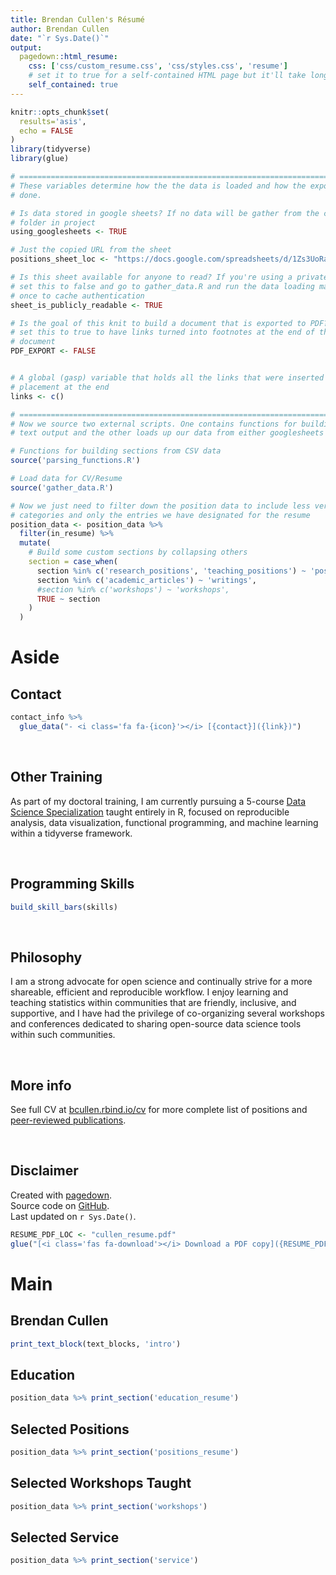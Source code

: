 ```yaml
---
title: Brendan Cullen's Résumé
author: Brendan Cullen
date: "`r Sys.Date()`"
output:
  pagedown::html_resume:
    css: ['css/custom_resume.css', 'css/styles.css', 'resume']
    # set it to true for a self-contained HTML page but it'll take longer to render
    self_contained: true
---
```



```r
knitr::opts_chunk$set(
  results='asis', 
  echo = FALSE
)
library(tidyverse)
library(glue)

# ======================================================================
# These variables determine how the the data is loaded and how the exports are
# done.

# Is data stored in google sheets? If no data will be gather from the csvs/
# folder in project
using_googlesheets <- TRUE

# Just the copied URL from the sheet
positions_sheet_loc <- "https://docs.google.com/spreadsheets/d/1Zs3UoRaZEXoNiX-RFWNHTnr5KL8SCB_e-bik5mftt-k/"

# Is this sheet available for anyone to read? If you're using a private sheet
# set this to false and go to gather_data.R and run the data loading manually
# once to cache authentication
sheet_is_publicly_readable <- TRUE

# Is the goal of this knit to build a document that is exported to PDF? If so
# set this to true to have links turned into footnotes at the end of the
# document
PDF_EXPORT <- FALSE


# A global (gasp) variable that holds all the links that were inserted for
# placement at the end
links <- c()

# ======================================================================
# Now we source two external scripts. One contains functions for building the
# text output and the other loads up our data from either googlesheets or csvs

# Functions for building sections from CSV data
source('parsing_functions.R') 

# Load data for CV/Resume
source('gather_data.R')

# Now we just need to filter down the position data to include less verbose
# categories and only the entries we have designated for the resume
position_data <- position_data %>% 
  filter(in_resume) %>% 
  mutate(
    # Build some custom sections by collapsing others
    section = case_when(
      section %in% c('research_positions', 'teaching_positions') ~ 'positions', 
      section %in% c('academic_articles') ~ 'writings',
      #section %in% c('workshops') ~ 'workshops',
      TRUE ~ section
    )
  ) 
```



Aside
================================================================================


Contact <i class="fa fa-address-book"></i> {#contact}
--------------------------------------------------------------------------------

```r
contact_info %>% 
  glue_data("- <i class='fa fa-{icon}'></i> [{contact}]({link})")
```

<br>

Other Training <i class="fa fa-chalkboard-teacher"></i> {#training}
--------------------------------------------------------------------------------

As part of my doctoral training, I am currently pursuing a 5-course [Data Science Specialization](https://github.com/uo-datasci-specialization) taught entirely in R, focused on reproducible analysis, data visualization, functional programming, and machine learning within a tidyverse framework.

<br>

Programming Skills <i class="fa fa-terminal"></i> {#skills}
--------------------------------------------------------------------------------

```r
build_skill_bars(skills)
```

<br>

Philosophy <i class="fa fa-lightbulb"></i> {#philosophy}
--------------------------------------------------------------------------------

I am a strong advocate for open science and continually strive for a more shareable, efficient and reproducible workflow. I enjoy learning and teaching statistics within communities that are friendly, inclusive, and supportive, and I have had the privilege of co-organizing several workshops and conferences dedicated to sharing open-source data science tools within such communities.

<br>

More info <i class="fa fa-info-circle"></i> {#more-info}
--------------------------------------------------------------------------------

See full CV at [bcullen.rbind.io/cv](https://bcullen.rbind.io/cv/index.html) for more complete list of positions and [peer-reviewed publications](https://scholar.google.com/citations?user=02RYe4UAAAAJ&hl=en).

<br> 

Disclaimer {#disclaimer}
--------------------------------------------------------------------------------

Created with [pagedown](https://github.com/rstudio/pagedown). 
<br>Source code on [GitHub](https://github.com/brendanhcullen/bcullen/tree/master/static/cv). <i class="fa fa-github"></i> 
<br>Last updated on `r Sys.Date()`.


```r
RESUME_PDF_LOC <- "cullen_resume.pdf"
glue("[<i class='fas fa-download'></i> Download a PDF copy]({RESUME_PDF_LOC})")
```

Main
================================================================================

Brendan Cullen {#title}
--------------------------------------------------------------------------------

```r
print_text_block(text_blocks, 'intro')
```



Education {data-icon=graduation-cap data-concise=true}
--------------------------------------------------------------------------------

```r
position_data %>% print_section('education_resume')
```



Selected Positions {data-icon=suitcase}
--------------------------------------------------------------------------------

```r
position_data %>% print_section('positions_resume')
```


Selected Workshops Taught {data-icon=code-branch}
--------------------------------------------------------------------------------

```r
position_data %>% print_section('workshops')
```


Selected Service {data-icon=hands-helping}
--------------------------------------------------------------------------------

```r
position_data %>% print_section('service')
```

